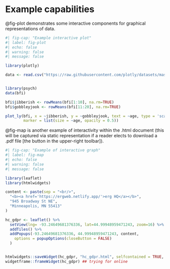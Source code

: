 # Example capabilities {#sec-summary}

@fig-plot demonstrates some interactive components for graphical representations of data. 

```{r}
#| fig-cap: "Example interactive plot"
#| label: fig-plot
#| echo: false
#| warning: false
#| message: false

library(plotly)

data <- read.csv("https://raw.githubusercontent.com/plotly/datasets/master/school_earnings.csv")


library(psych)
data(bfi)

bfi$jibberish <- rowMeans(bfi[1:10], na.rm=TRUE)
bfi$gobbleyjook <- rowMeans(bfi[11:20], na.rm=TRUE)

plot_ly(bfi, x = ~jibberish, y = ~gobbleyjook, text = ~age, type = 'scatter', mode = 'markers', color=~gender,
        marker = list(size = ~age, opacity = 0.5))

```

@fig-map is another example of interactivity within the .html document (this will be captured via static representation if a reader elects to download a .pdf file [the button in the upper-right toolbar]).

```{r}
#| fig-cap: "Example of interactive graph"
#| label: fig-map
#| echo: false
#| warning: false
#| message: false

library(leaflet)
library(htmlwidgets)

content <- paste(sep = "<br/>",
  "<b><a href='https://ergweb.netlify.app/'>erg HQ</a></b>",
  "945 Broadway St NE",
  "Minneapolis, MN 55413"
)

hc_gdpr <- leaflet() %>%
  setView(lng= -93.24649681376336, lat=44.99948959471243, zoom=16) %>%
  addTiles() %>%
  addPopups(-93.24649681376336, 44.99948959471243, content,
    options = popupOptions(closeButton = FALSE)
  )


htmlwidgets::saveWidget(hc_gdpr, "hc_gdpr.html", selfcontained = TRUE, knitrOptions = list())
widgetframe::frameWidget(hc_gdpr) ## trying for online
```

